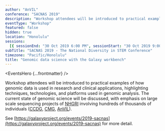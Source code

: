```yaml
---
author: "AnVIL"
conference: "SACNAS 2019"
description: "Workshop attendees will be introduced to practical examples of how genomic data is used in research and clinical applications, highlighting techniques, technologies, and platforms used in genomic analysis."
eventType: "Workshop"
featured: false
hidden: true
location: "Honolulu"
sessions:
  [{ sessionEnd: "30 Oct 2019 6:00 PM", sessionStart: "30 Oct 2019 9:00 AM" }]
subTitle: "SACNAS 2019 - The National Diversity in STEM Conference"
timezone: "Pacific/Honolulu"
title: "Genomic data science with the Galaxy workbench"
---
```


<EventsHero {...frontmatter} />

Workshop attendees will be introduced to practical examples of how genomic data is used in research and clinical applications, highlighting techniques, technologies, and platforms used in genomic analysis. The current state of genomic science will be discussed, with emphasis on large scale sequencing projects of [NHGRI](https://www.genome.gov) involving hundreds of thousands of individuals ([CCDG](https://www.genome.gov/Funded-Programs-Projects/NHGRI-Genome-Sequencing-Program/Centers-for-Common-Disease-Genomics), [CMG](https://www.genome.gov/Funded-Programs-Projects/NHGRI-Genome-Sequencing-Program/Centers-for-Mendelian-Genomics-CMG), [AnVIL](https://www.genome.gov/Funded-Programs-Projects/Computational-Genomics-and-Data-Science-Program/Genomic-Analysis-Visualization-Informatics-Lab-space-AnVIL)).

See [https://galaxyproject.org/events/2019-sacnas](https://galaxyproject.org/events/2019-sacnas) for more detail.
